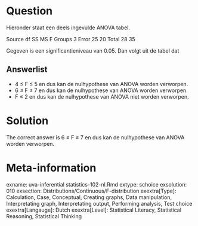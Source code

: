 Question
========

Hieronder staat een deels ingevulde ANOVA tabel.

Source df SS MS F
Groups 3
Error 25 20
Total 28 35

Gegeven is een significantieniveau van 0.05. Dan volgt uit de tabel dat

Answerlist
----------
* 4 &le; F &le; 5 en dus kan de nulhypothese van ANOVA worden verworpen.
* 6 &le; F &le; 7 en dus kan de nulhypothese van ANOVA worden verworpen.
* F &le; 2 en dus kan de nulhypothese van ANOVA niet worden verworpen.

Solution
========

The correct answer is  6 &le; F &le; 7 en dus kan de nulhypothese van ANOVA worden verworpen.

Meta-information
================
exname: uva-inferential statistics-102-nl.Rmd
extype: schoice
exsolution: 010
exsection: Distributions/Continuous/F-distribution
exextra[Type]: Calculation, Case, Conceptual, Creating graphs, Data manipulation, Interpretating graph, Interpretating output, Performing analysis, Test choice
exextra[Langauge]: Dutch
exextra[Level]: Statistical Literacy, Statistical Reasoning, Statistical Thinking
